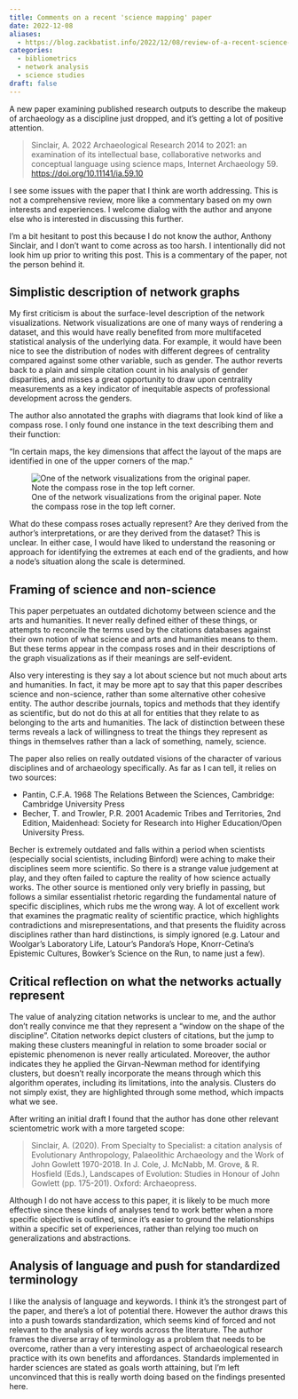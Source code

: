 ```yaml
---
title: Comments on a recent 'science mapping' paper
date: 2022-12-08
aliases: 
  - https://blog.zackbatist.info/2022/12/08/review-of-a-recent-science-mapping-paper/
categories: 
  - bibliometrics
  - network analysis
  - science studies
draft: false
---
```


A new paper examining published research outputs to describe the makeup of archaeology as a discipline just dropped, and it's getting a lot of positive attention.

> Sinclair, A. 2022 Archaeological Research 2014 to 2021: an examination of its intellectual base, collaborative networks and conceptual language using science maps, Internet Archaeology 59. [https://doi.org/10.11141/ia.59.10](https://doi.org/10.11141/ia.59.10)

I see some issues with the paper that I think are worth addressing. This is not a comprehensive review, more like a commentary based on my own interests and experiences. I welcome dialog with the author and anyone else who is interested in discussing this further.

I'm a bit hesitant to post this because I do not know the author, Anthony Sinclair, and I don't want to come across as too harsh. I intentionally did not look him up prior to writing this post. This is a commentary of the paper, not the person behind it.

## Simplistic description of network graphs
My first criticism is about the surface-level description of the network visualizations. Network visualizations are one of many ways of rendering a dataset, and this would have really benefited from more multifaceted statistical analysis of the underlying data. For example, it would have been nice to see the distribution of nodes with different degrees of centrality compared against some other variable, such as gender. The author reverts back to a plain and simple citation count in his analysis of gender disparities, and misses a great opportunity to draw upon centrality measurements as a key indicator of inequitable aspects of professional development across the genders.

The author also annotated the graphs with diagrams that look kind of like a compass rose. I only found one instance in the text describing them and their function:

"In certain maps, the key dimensions that affect the layout of the maps are identified in one of the upper corners of the map."

![One of the network visualizations from the original paper. Note the compass rose in the top left corner.](figure6.png)

What do these compass roses actually represent? Are they derived from the author's interpretations, or are they derived from the dataset? This is unclear. In either case, I would have liked to understand the reasoning or approach for identifying the extremes at each end of the gradients, and how a node's situation along the scale is determined.

## Framing of science and non-science
This paper perpetuates an outdated dichotomy between science and the arts and humanities. It never really defined either of these things, or attempts to reconcile the terms used by the citations databases against their own notion of what science and arts and humanities means to them. But these terms appear in the compass roses and in their descriptions of the graph visualizations as if their meanings are self-evident.

Also very interesting is they say a lot about science but not much about arts and humanities. In fact, it may be more apt to say that this paper describes science and non-science, rather than some alternative other cohesive entity. The author describe journals, topics and methods that they identify as scientific, but do not do this at all for entities that they relate to as belonging to the arts and humanities. The lack of distinction between these terms reveals a lack of willingness to treat the things they represent as things in themselves rather than a lack of something, namely, science.

The paper also relies on really outdated visions of the character of various disciplines and of archaeology specifically. As far as I can tell, it relies on two sources:


- Pantin, C.F.A. 1968 The Relations Between the Sciences, Cambridge: Cambridge University Press
- Becher, T. and Trowler, P.R. 2001 Academic Tribes and Territories, 2nd Edition, Maidenhead: Society for Research into Higher Education/Open University Press.

Becher is extremely outdated and falls within a period when scientists (especially social scientists, including Binford) were aching to make their disciplines seem more scientific. So there is a strange value judgement at play, and they often failed to capture the reality of how science actually works. The other source is mentioned only very briefly in passing, but follows a similar essentialist rhetoric regarding the fundamental nature of specific disciplines, which rubs me the wrong way. A lot of excellent work that examines the pragmatic reality of scientific practice, which highlights contradictions and misrepresentations, and that presents the fluidity across disciplines rather than hard distinctions, is simply ignored (e.g. Latour and Woolgar's Laboratory Life, Latour's Pandora's Hope, Knorr-Cetina's Epistemic Cultures, Bowker's Science on the Run, to name just a few).

## Critical reflection on what the networks actually represent
The value of analyzing citation networks is unclear to me, and the author don't really convince me that they represent a "window on the shape of the discipline". Citation networks depict clusters of citations, but the jump to making these clusters meaningful in relation to some broader social or epistemic phenomenon is never really articulated. Moreover, the author indicates they he applied the Girvan-Newman method for identifying clusters, but doesn't really incorporate the means through which this algorithm operates, including its limitations, into the analysis. Clusters do not simply exist, they are highlighted through some method, which impacts what we see.

After writing an initial draft I found that the author has done other relevant scientometric work with a more targeted scope:

> Sinclair, A. (2020). From Specialty to Specialist: a citation analysis of Evolutionary Anthropology, Palaeolithic Archaeology and the Work of John Gowlett 1970-2018. In J. Cole, J. McNabb, M. Grove, & R. Hosfield (Eds.), Landscapes of Evolution: Studies in Honour of John Gowlett (pp. 175-201). Oxford: Archaeopress.

Although I do not have access to this paper, it is likely to be much more effective since these kinds of analyses tend to work better when a more specific objective is outlined, since it's easier to ground the relationships within a specific set of experiences, rather than relying too much on generalizations and abstractions.

## Analysis of language and push for standardized terminology
I like the analysis of language and keywords. I think it's the strongest part of the paper, and there's a lot of potential there. However the author draws this into a push towards standardization, which seems kind of forced and not relevant to the analysis of key words across the literature. The author frames the diverse array of terminology as a problem that needs to be overcome, rather than a very interesting aspect of archaeological research practice with its own benefits and affordances. Standards implemented in harder sciences are stated as goals worth attaining, but I'm left unconvinced that this is really worth doing based on the findings presented here.
